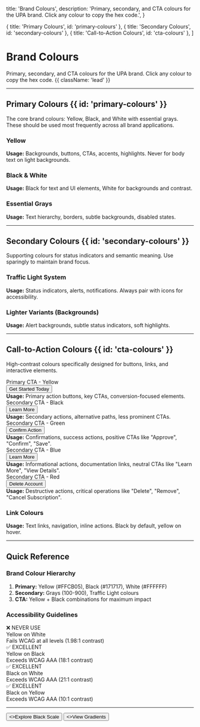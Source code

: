 
  title: 'Brand Colours',
  description:
    'Primary, secondary, and CTA colours for the UPA brand. Click any colour to copy the hex code.',
}

  { title: 'Primary Colours', id: 'primary-colours' },
  { title: 'Secondary Colours', id: 'secondary-colours' },
  { title: 'Call-to-Action Colours', id: 'cta-colours' },
]

<HeroPattern />

# Brand Colours

Primary, secondary, and CTA colours for the UPA brand. Click any colour to copy the hex code. {{ className: 'lead' }}

---

## Primary Colours {{ id: 'primary-colours' }}

The core brand colours: Yellow, Black, and White with essential grays. These should be used most frequently across all brand applications.

### Yellow

<div className="not-prose mt-6">
  <ColorScale
    colors={[
      { name: 'Yellow 500', hex: '#FFCB05', description: 'Primary brand yellow' },
      { name: 'Yellow 400', hex: '#FBBF24', description: 'Lighter yellow' },
      { name: 'Yellow 600', hex: '#E6B800', description: 'Hover state' },
    ]}
    columns={3}
  />
</div>

**Usage:** Backgrounds, buttons, CTAs, accents, highlights. Never for body text on light backgrounds.

### Black & White

<div className="not-prose mt-6">
  <ColorScale
    colors={[
      { name: 'Pure White', hex: '#FFFFFF', description: 'Backgrounds' },
      { name: 'Black 900', hex: '#171717', description: 'Primary brand black' },
      { name: 'Pure Black', hex: '#000000', description: 'Maximum contrast' },
    ]}
    columns={3}
  />
</div>

**Usage:** Black for text and UI elements, White for backgrounds and contrast.

### Essential Grays

<div className="not-prose mt-6">
  <ColorScale
    colors={[
      { name: 'Gray 100', hex: '#F5F5F5', description: 'Light backgrounds' },
      { name: 'Gray 200', hex: '#E5E5E5', description: 'Borders' },
      { name: 'Gray 500', hex: '#737373', description: 'Secondary text' },
      { name: 'Gray 600', hex: '#525252', description: 'Muted text' },
      { name: 'Gray 800', hex: '#262626', description: 'Body text' },
    ]}
    columns={5}
  />
</div>

**Usage:** Text hierarchy, borders, subtle backgrounds, disabled states.

---

## Secondary Colours {{ id: 'secondary-colours' }}

Supporting colours for status indicators and semantic meaning. Use sparingly to maintain brand focus.

### Traffic Light System

<div className="not-prose mt-6">
  <ColorScale
    colors={[
      { name: 'Success', hex: '#16A34A', description: 'Green - 4.5:1 contrast', contrastRatio: '4.5:1' },
      { name: 'Warning', hex: '#D97706', description: 'Amber - 4.5:1 contrast', contrastRatio: '4.5:1' },
      { name: 'Error', hex: '#DC2626', description: 'Red - 4.5:1 contrast', contrastRatio: '4.5:1' },
      { name: 'Info', hex: '#2563EB', description: 'Blue - 4.5:1 contrast', contrastRatio: '4.5:1' },
    ]}
    columns={4}
  />
</div>

**Usage:** Status indicators, alerts, notifications. Always pair with icons for accessibility.

### Lighter Variants (Backgrounds)

<div className="not-prose mt-6">
  <ColorScale
    colors={[
      { name: 'Success Light', hex: '#DCFCE7', description: 'Success backgrounds' },
      { name: 'Warning Light', hex: '#FEF3C7', description: 'Warning backgrounds' },
      { name: 'Error Light', hex: '#FEE2E2', description: 'Error backgrounds' },
      { name: 'Info Light', hex: '#DBEAFE', description: 'Info backgrounds' },
    ]}
    columns={4}
  />
</div>

**Usage:** Alert backgrounds, subtle status indicators, soft highlights.

---

## Call-to-Action Colours {{ id: 'cta-colours' }}

High-contrast colours specifically designed for buttons, links, and interactive elements.

<div className="not-prose mt-6 space-y-8">
  <div>
    <div className="mb-4 text-base font-bold text-zinc-900 dark:text-white">Primary CTA - Yellow</div>
    <div className="rounded-xl border border-zinc-200 bg-white p-8 dark:border-zinc-800 dark:bg-zinc-950">
      <div className="mb-6">
        <ColorScale
          colors={[
            { name: 'CTA Yellow', hex: '#FFCB05', description: 'Primary CTA background' },
            { name: 'CTA Text', hex: '#171717', description: 'Text on yellow CTA' },
          ]}
          columns={2}
        />
      </div>
      <div className="border-t border-zinc-200 pt-6 dark:border-zinc-800">
        <button className="rounded-lg bg-[#FFCB05] px-8 py-4 font-bold text-[#171717] transition-colors hover:bg-[#E6B800]">
          Get Started Today
        </button>
        <div className="mt-4 text-sm text-zinc-600 dark:text-zinc-400">
          <strong>Usage:</strong> Primary action buttons, key CTAs, conversion-focused elements.
        </div>
      </div>
    </div>
  </div>

  <div>
    <div className="mb-4 text-base font-bold text-zinc-900 dark:text-white">Secondary CTA - Black</div>
    <div className="rounded-xl border border-zinc-200 bg-white p-8 dark:border-zinc-800 dark:bg-zinc-950">
      <div className="mb-6">
        <ColorScale
          colors={[
            { name: 'Secondary CTA', hex: '#171717', description: 'Secondary button background' },
            { name: 'Secondary Text', hex: '#FFFFFF', description: 'Text on dark CTA' },
          ]}
          columns={2}
        />
      </div>
      <div className="border-t border-zinc-200 pt-6 dark:border-zinc-800">
        <button className="rounded-lg bg-[#171717] px-8 py-4 font-bold text-white transition-colors hover:bg-[#404040]">
          Learn More
        </button>
        <div className="mt-4 text-sm text-zinc-600 dark:text-zinc-400">
          <strong>Usage:</strong> Secondary actions, alternative paths, less prominent CTAs.
        </div>
      </div>
    </div>
  </div>

  <div>
    <div className="mb-4 text-base font-bold text-zinc-900 dark:text-white">Secondary CTA - Green</div>
    <div className="rounded-xl border border-zinc-200 bg-white p-8 dark:border-zinc-800 dark:bg-zinc-950">
      <div className="mb-6">
        <ColorScale
          colors={[
            { name: 'Green CTA', hex: '#16A34A', description: 'Success/confirmation button' },
            { name: 'Green Text', hex: '#FFFFFF', description: 'Text on green CTA' },
          ]}
          columns={2}
        />
      </div>
      <div className="border-t border-zinc-200 pt-6 dark:border-zinc-800">
        <button className="rounded-lg bg-[#16A34A] px-8 py-4 font-bold text-white transition-colors hover:bg-[#15803D]">
          Confirm Action
        </button>
        <div className="mt-4 text-sm text-zinc-600 dark:text-zinc-400">
          <strong>Usage:</strong> Confirmations, success actions, positive CTAs like "Approve", "Confirm", "Save".
        </div>
      </div>
    </div>
  </div>

  <div>
    <div className="mb-4 text-base font-bold text-zinc-900 dark:text-white">Secondary CTA - Blue</div>
    <div className="rounded-xl border border-zinc-200 bg-white p-8 dark:border-zinc-800 dark:bg-zinc-950">
      <div className="mb-6">
        <ColorScale
          colors={[
            { name: 'Blue CTA', hex: '#2563EB', description: 'Informational button' },
            { name: 'Blue Text', hex: '#FFFFFF', description: 'Text on blue CTA' },
          ]}
          columns={2}
        />
      </div>
      <div className="border-t border-zinc-200 pt-6 dark:border-zinc-800">
        <button className="rounded-lg bg-[#2563EB] px-8 py-4 font-bold text-white transition-colors hover:bg-[#1D4ED8]">
          Learn More
        </button>
        <div className="mt-4 text-sm text-zinc-600 dark:text-zinc-400">
          <strong>Usage:</strong> Informational actions, documentation links, neutral CTAs like "Learn More", "View Details".
        </div>
      </div>
    </div>
  </div>

  <div>
    <div className="mb-4 text-base font-bold text-zinc-900 dark:text-white">Secondary CTA - Red</div>
    <div className="rounded-xl border border-zinc-200 bg-white p-8 dark:border-zinc-800 dark:bg-zinc-950">
      <div className="mb-6">
        <ColorScale
          colors={[
            { name: 'Red CTA', hex: '#DC2626', description: 'Destructive/danger button' },
            { name: 'Red Text', hex: '#FFFFFF', description: 'Text on red CTA' },
          ]}
          columns={2}
        />
      </div>
      <div className="border-t border-zinc-200 pt-6 dark:border-zinc-800">
        <button className="rounded-lg bg-[#DC2626] px-8 py-4 font-bold text-white transition-colors hover:bg-[#B91C1C]">
          Delete Account
        </button>
        <div className="mt-4 text-sm text-zinc-600 dark:text-zinc-400">
          <strong>Usage:</strong> Destructive actions, critical operations like "Delete", "Remove", "Cancel Subscription".
        </div>
      </div>
    </div>
  </div>
</div>

### Link Colours

<div className="not-prose mt-6">
  <ColorScale
    colors={[
      { name: 'Link Default', hex: '#171717', description: 'Default link color' },
      { name: 'Link Hover', hex: '#FFCB05', description: 'Link hover/active' },
      { name: 'Link Visited', hex: '#525252', description: 'Visited links (optional)' },
    ]}
    columns={3}
  />
</div>

**Usage:** Text links, navigation, inline actions. Black by default, yellow on hover.

---

## Quick Reference

### Brand Colour Hierarchy

1. **Primary:** Yellow (#FFCB05), Black (#171717), White (#FFFFFF)
2. **Secondary:** Grays (100-900), Traffic Light colours
3. **CTA:** Yellow + Black combinations for maximum impact

### Accessibility Guidelines

<div className="not-prose mt-6 grid gap-4 md:grid-cols-2">
  <div className="rounded-xl border-2 border-red-200 bg-red-50 p-6 dark:border-red-900 dark:bg-red-950">
    <div className="mb-3 flex items-center gap-2">
      <span className="text-2xl">❌</span>
      <span className="font-bold text-red-900 dark:text-red-200">NEVER USE</span>
    </div>
    <div className="rounded-lg bg-white p-4">
      <div className="text-lg font-bold" style={{color: '#FFCB05'}}>
        Yellow on White
      </div>
    </div>
    <div className="mt-3 text-sm text-red-900 dark:text-red-200">
      Fails WCAG at all levels (1.98:1 contrast)
    </div>
  </div>

  <div className="rounded-xl border-2 border-green-200 bg-green-50 p-6 dark:border-green-900 dark:bg-green-950">
    <div className="mb-3 flex items-center gap-2">
      <span className="text-2xl">✅</span>
      <span className="font-bold text-green-900 dark:text-green-200">EXCELLENT</span>
    </div>
    <div className="rounded-lg bg-[#171717] p-4">
      <div className="text-lg font-bold text-[#FFCB05]">
        Yellow on Black
      </div>
    </div>
    <div className="mt-3 text-sm text-green-900 dark:text-green-200">
      Exceeds WCAG AAA (18:1 contrast)
    </div>
  </div>

  <div className="rounded-xl border-2 border-green-200 bg-green-50 p-6 dark:border-green-900 dark:bg-green-950">
    <div className="mb-3 flex items-center gap-2">
      <span className="text-2xl">✅</span>
      <span className="font-bold text-green-900 dark:text-green-200">EXCELLENT</span>
    </div>
    <div className="rounded-lg bg-white p-4">
      <div className="text-lg font-bold text-[#171717]">
        Black on White
      </div>
    </div>
    <div className="mt-3 text-sm text-green-900 dark:text-green-200">
      Exceeds WCAG AAA (21:1 contrast)
    </div>
  </div>

  <div className="rounded-xl border-2 border-green-200 bg-green-50 p-6 dark:border-green-900 dark:bg-green-950">
    <div className="mb-3 flex items-center gap-2">
      <span className="text-2xl">✅</span>
      <span className="font-bold text-green-900 dark:text-green-200">EXCELLENT</span>
    </div>
    <div className="rounded-lg bg-[#FFCB05] p-4">
      <div className="text-lg font-bold text-[#171717]">
        Black on Yellow
      </div>
    </div>
    <div className="mt-3 text-sm text-green-900 dark:text-green-200">
      Exceeds WCAG AAA (10:1 contrast)
    </div>
  </div>
</div>

---

<div className="not-prose mt-12 flex gap-3">
  <Button href="/black-scale" arrow="right">
    <>Explore Black Scale</>
  </Button>
  <Button href="/gradients" variant="outline">
    <>View Gradients</>
  </Button>
</div>
